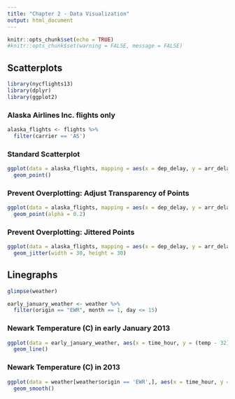 ```yaml
---
title: "Chapter 2 - Data Visualization"
output: html_document
---
```


```r
knitr::opts_chunk$set(echo = TRUE)
#knitr::opts_chunk$set(warning = FALSE, message = FALSE)
```


## Scatterplots

```r
library(nycflights13)
library(dplyr)
library(ggplot2)
```

### Alaska Airlines Inc. flights only

```r
alaska_flights <- flights %>% 
  filter(carrier == 'AS')
```

### Standard Scatterplot

```r
ggplot(data = alaska_flights, mapping = aes(x = dep_delay, y = arr_delay)) +
  geom_point()
```


### Prevent Overplotting: Adjust Transparency of Points

```r
ggplot(data = alaska_flights, mapping = aes(x = dep_delay, y = arr_delay)) +
  geom_point(alpha = 0.2)
```

### Prevent Overplotting: Jittered Points

```r
ggplot(data = alaska_flights, mapping = aes(x = dep_delay, y = arr_delay)) +
  geom_jitter(width = 30, height = 30)
```


## Linegraphs


```r
glimpse(weather)
```

```r
early_january_weather <- weather %>% 
  filter(origin == "EWR", month == 1, day <= 15)
```

### Newark Temperature (C) in early January 2013

```r
ggplot(data = early_january_weather, aes(x = time_hour, y = (temp - 32) * 5/9)) +
  geom_line()
```

### Newark Temperature (C) in 2013

```r
ggplot(data = weather[weather$origin == 'EWR',], aes(x = time_hour, y = (temp - 32) * 5/9)) +
  geom_smooth()
```
